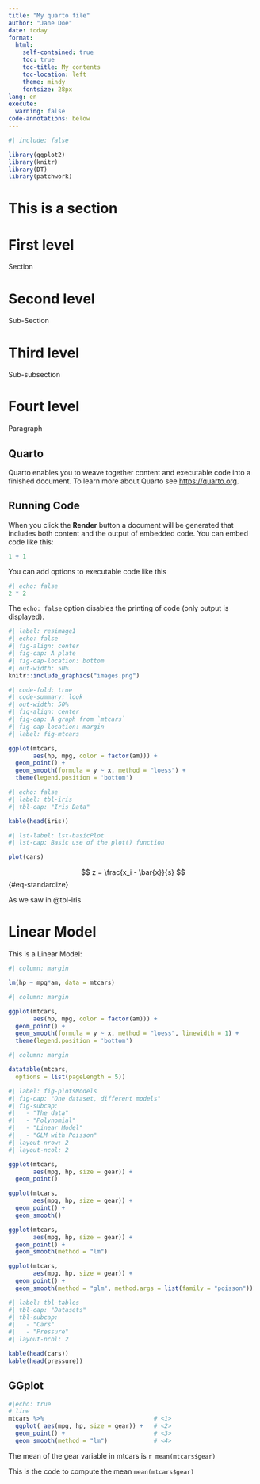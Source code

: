 ```yaml
---
title: "My quarto file"
author: "Jane Doe"
date: today
format: 
  html:
    self-contained: true     
    toc: true                   
    toc-title: My contents   
    toc-location: left
    theme: mindy
    fontsize: 28px  
lang: en
execute: 
  warning: false
code-annotations: below
---
```

```r
#| include: false

library(ggplot2)
library(knitr)
library(DT)
library(patchwork) 
```

# This is a section

# First level     
Section

# Second level     
Sub-Section

# Third level     
Sub-subsection

# Fourt level     
Paragraph




## Quarto

Quarto enables you to weave together content and executable code into a finished document. To learn more about Quarto see <https://quarto.org>.

## Running Code

When you click the **Render** button a document will be generated that includes both content and the output of embedded code. You can embed code like this:

```r
1 + 1
```

You can add options to executable code like this 

```r
#| echo: false
2 * 2
```

The `echo: false` option disables the printing of code (only output is displayed).

```r
#| label: resimage1
#| echo: false
#| fig-align: center
#| fig-cap: A plate
#| fig-cap-location: bottom
#| out-width: 50%
knitr::include_graphics("images.png")
```


```r
#| code-fold: true
#| code-summary: look 
#| out-width: 50%
#| fig-align: center
#| fig-cap: A graph from `mtcars`
#| fig-cap-location: margin
#| label: fig-mtcars

ggplot(mtcars,                                   
       aes(hp, mpg, color = factor(am))) +       
  geom_point() +
  geom_smooth(formula = y ~ x, method = "loess") +
  theme(legend.position = 'bottom')
```

```r
#| echo: false
#| label: tbl-iris
#| tbl-cap: "Iris Data"

kable(head(iris))
```

```r
#| lst-label: lst-basicPlot
#| lst-cap: Basic use of the plot() function

plot(cars)
```

$$
  z = \frac{x_i - \bar{x}}{s}
$$ {#eq-standardize}

As we saw in @tbl-iris

# Linear Model

This is a Linear Model:

```r
#| column: margin

lm(hp ~ mpg*am, data = mtcars)
```

```r
#| column: margin

ggplot(mtcars, 
       aes(hp, mpg, color = factor(am))) +
  geom_point() +
  geom_smooth(formula = y ~ x, method = "loess", linewidth = 1) +
  theme(legend.position = 'bottom')
```

```r
#| column: margin

datatable(mtcars,
  options = list(pageLength = 5))
```

```r
#| label: fig-plotsModels
#| fig-cap: "One dataset, different models" 
#| fig-subcap:
#|   - "The data"
#|   - "Polynomial"
#|   - "Linear Model"
#|   - "GLM with Poisson" 
#| layout-nrow: 2
#| layout-ncol: 2

ggplot(mtcars,
       aes(mpg, hp, size = gear)) +
  geom_point()

ggplot(mtcars,
       aes(mpg, hp, size = gear)) +
  geom_point() + 
  geom_smooth()

ggplot(mtcars,
       aes(mpg, hp, size = gear)) +
  geom_point() + 
  geom_smooth(method = "lm")

ggplot(mtcars,
       aes(mpg, hp, size = gear)) +
  geom_point() + 
  geom_smooth(method = "glm", method.args = list(family = "poisson"))
```

```r
#| label: tbl-tables
#| tbl-cap: "Datasets"
#| tbl-subcap: 
#|   - "Cars"
#|   - "Pressure"
#| layout-ncol: 2

kable(head(cars))
kable(head(pressure))
```

## GGplot
```r
#|echo: true
# line
mtcars %>%                               # <1>
  ggplot( aes(mpg, hp, size = gear)) +   # <2>
  geom_point() +                         # <3>    
  geom_smooth(method = "lm")             # <4>
```

The mean of the gear variable in mtcars is `r mean(mtcars$gear)`

This is the code to compute the mean `mean(mtcars$gear)`
  